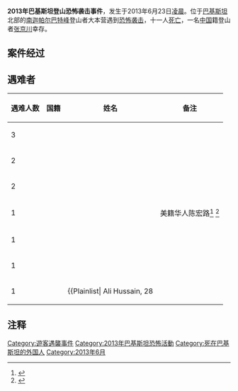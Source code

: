 {{expand|time=2017-08-03T06:07:51+00:00}}
'''2013年巴基斯坦登山恐怖袭击事件'''，发生于2013年6月23日[[凌晨|凌晨]]。位于[[巴基斯坦|巴基斯坦]]北部的[[南迦帕尔巴特峰|南迦帕尔巴特峰]]登山者大本营遇到[[恐怖袭击|恐怖袭击]]，十一人[[死亡|死亡]]，一名[[中国|中国]]籍登山者[[张京川|张京川]]幸存。

== 案件经过 ==


== 遇难者 ==

{|class="wikitable sortable" style="font-size: 95%"
|-
! 遇难人数
! 国籍
! 姓名
! 备注
|-
| 3
| {{flag|Ukraine}}
| {{Plainlist|
* Ihor Sverhun, 47 ([[uk|uk]])
* Badavi Kashayev, 54
* Dmytro Koniayev, 43}}
| 
|-
| 2
| {{flag|Slovakia}}
| {{Plainlist|
* Anton Dobeš, 50
* Peter Šperka ({{link-sk|sk|Peter Šperka}}), 57}}
|
|-
| 2
| {{flag|China}}
| {{Plainlist|
*  [[杨春风|杨春风]], 45
*  [[饶剑峰|饶剑峰]], 49}}
| 
|-
| 1
| {{flag|United States}}
| {{Plainlist|
* Hong-lu Chen, 50}}
|美籍华人陈宏路<ref>{{Cite web |url=http://www.singpao.com/xw/nd/201306/t20130625_442351.html |title=巴國遇襲慘死 兩為華登山員 |accessdate=2012-07-26 |author= |date=2013-06-25 |work= |publisher=成报网，来源：香港成报 |language=Zh-hant |deadurl=yes |archiveurl=https://web.archive.org/web/20130626180341/http://www.singpao.com/xw/nd/201306/t20130625_442351.html |archivedate=2013-06-26 }}</ref> <ref>{{cite web|url=http://www.8000ers.com/cms/en/download.html?func=startdown&id=239|title=Nanga Parbat June 23rd, 2013|work=www.8000ers.com|accessdate=2017-08-03|archive-date=2020-09-06|archive-url=https://web.archive.org/web/20200906183143/http://www.8000ers.com/cms/en/download.html?func=startdown&id=239|dead-url=no}}</ref>
|-
| 1
| {{flag|Lithuania}}
| {{Plainlist|
* Ernestas Markšaitis, 44}}
| 
|-
| 1
| {{flag|Nepal}}
| {{Plainlist|
* Sona Sherpa, 35}}
| 
|-
| 1
| {{flag|Pakistan}}
| {{Plainlist|
Ali Hussain, 28
|
|}

== 注释 ==

{{Reflist}}

[[Category:遊客遇襲事件|Category:遊客遇襲事件]]
[[Category:2013年巴基斯坦恐怖活動|Category:2013年巴基斯坦恐怖活動]]
[[Category:死在巴基斯坦的外国人|Category:死在巴基斯坦的外国人]]
[[Category:2013年6月|Category:2013年6月]]